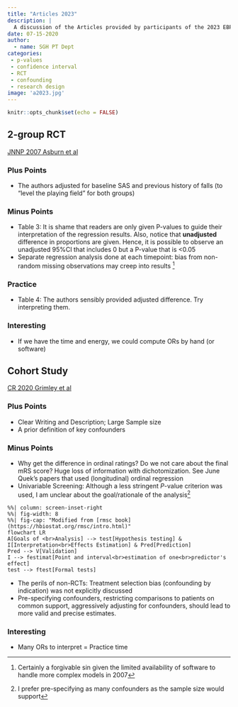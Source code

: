 ```yaml
---
title: "Articles 2023"
description: |
  A discussion of the Articles provided by participants of the 2023 EBP workshop.  
date: 07-15-2020
author:
  - name: SGH PT Dept
categories:
 - p-values
 - confidence interval
 - RCT
 - confounding
 - research design 
image: 'a2023.jpg'
---
```




```r
knitr::opts_chunk$set(echo = FALSE)
```

## 2-group RCT
[JNNP 2007 Asburn et al](https://jnnp.bmj.com/content/78/7/678.long)  

### Plus Points
- The authors adjusted for baseline SAS and previous history of falls  (to "level the playing field" for both groups)


### Minus Points
- Table 3: It is shame that readers are only given P-values to guide their interpretation of the regression results. Also, notice that **unadjusted** difference in proportions are given. Hence, it is possible to observe an unadjusted 95%CI that includes 0 but a P-value that is <0.05   
- Separate regression analysis done at each timepoint: bias from non-random missing observations may creep into results [^1]  

### Practice
- Table 4: The authors sensibly provided adjusted difference. Try interpreting them.    

### Interesting
- If we have the time and energy, we could compute ORs by hand (or software)  

[^1]: Certainly a forgivable sin given the limited availability of software to handle more complex models in 2007   


## Cohort Study    
[CR 2020 Grimley et al](https://pubmed.ncbi.nlm.nih.gov/32389061/)   

### Plus Points   
- Clear Writing and Description; Large Sample size   
- A prior definition of key confounders  

### Minus Points  
- Why get the difference in ordinal ratings? Do we not care about the final mRS score? Huge loss of information with dichotomization. See June Quek's papers that used (longitudinal) ordinal regression    
- Univariable Screening: Although a less stringent $P$-value criterion was used, I am unclear about the goal/rationale of the analysis[^2]


```mermaid
%%| column: screen-inset-right
%%| fig-width: 8
%%| fig-cap: "Modified from [rmsc book](https://hbiostat.org/rmsc/intro.html)"
flowchart LR
A[Goals of <br>Analysis] --> test[Hypothesis testing] & I[Interpretation<br>Effects Estimation] & Pred[Prediction]
Pred --> V[Validation]
I --> festimat[Point and interval<br>estimation of one<br>predictor's effect]
test --> ftest[Formal tests]

```


- The perils of non-RCTs: Treatment selection bias (confounding by indication) was not explicitly discussed      
- Pre-specifying confounders, restricting comparisons to patients on common support, aggressively adjusting for confounders, should lead to more valid and precise estimates.     



### Interesting
- Many ORs to interpret = Practice time   

[^2]: I prefer pre-specifying as many confounders as the sample size would support    
 

